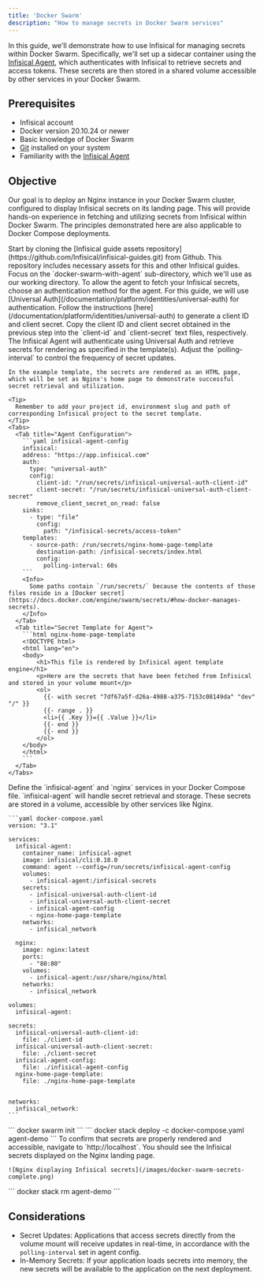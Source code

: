 ```yaml
---
title: 'Docker Swarm'
description: "How to manage secrets in Docker Swarm services"
---
```


In this guide, we'll demonstrate how to use Infisical for managing secrets within Docker Swarm. 
Specifically, we'll set up a sidecar container using the [Infisical Agent](/infisical-agent/overview), which authenticates with Infisical to retrieve secrets and access tokens. 
These secrets are then stored in a shared volume accessible by other services in your Docker Swarm.

## Prerequisites
- Infisical account
- Docker version 20.10.24 or newer
- Basic knowledge of Docker Swarm
- [Git](https://git-scm.com/book/en/v2/Getting-Started-Installing-Git) installed on your system
- Familiarity with the [Infisical Agent](/infisical-agent/overview)

## Objective
Our goal is to deploy an Nginx instance in your Docker Swarm cluster, configured to display Infisical secrets on its landing page. This will provide hands-on experience in fetching and utilizing secrets from Infisical within Docker Swarm. The principles demonstrated here are also applicable to Docker Compose deployments.

<Steps>
  <Step title="Cloning the Guide Assets Repository">
    Start by cloning the [Infisical guide assets repository](https://github.com/Infisical/infisical-guides.git) from Github. This repository includes necessary assets for this and other Infisical guides. Focus on the `docker-swarm-with-agent` sub-directory, which we'll use as our working directory.
  </Step>

  <Step title="Setting Up Authentication with Infisical">
    To allow the agent to fetch your Infisical secrets, choose an authentication method for the agent. For this guide, we will use [Universal Auth](/documentation/platform/identities/universal-auth) for authentication. Follow the instructions [here](/documentation/platform/identities/universal-auth) to generate a client ID and client secret.
  </Step>

  <Step title="Entering Universal Auth Credentials">
    Copy the client ID and client secret obtained in the previous step into the `client-id` and `client-secret` text files, respectively.
  </Step>

  <Step title="Configuring the Infisical Agent">
    The Infisical Agent will authenticate using Universal Auth and retrieve secrets for rendering as specified in the template(s). 
    Adjust the `polling-interval` to control the frequency of secret updates. 

    In the example template, the secrets are rendered as an HTML page, which will be set as Nginx's home page to demonstrate successful secret retrieval and utilization.

    <Tip>
      Remember to add your project id, environment slug and path of corresponding Infisical project to the secret template.
    </Tip>
    <Tabs>
      <Tab title="Agent Configuration">
        ```yaml infisical-agent-config
        infisical:
        address: "https://app.infisical.com"
        auth:
          type: "universal-auth"
          config:
            client-id: "/run/secrets/infisical-universal-auth-client-id"
            client-secret: "/run/secrets/infisical-universal-auth-client-secret"
            remove_client_secret_on_read: false
        sinks:
          - type: "file"
            config:
              path: "/infisical-secrets/access-token"
        templates:
          - source-path: /run/secrets/nginx-home-page-template
            destination-path: /infisical-secrets/index.html
            config:
              polling-interval: 60s
        ```
        <Info>
          Some paths contain `/run/secrets/` because the contents of those files reside in a [Docker secret](https://docs.docker.com/engine/swarm/secrets/#how-docker-manages-secrets).
        </Info>
      </Tab>
      <Tab title="Secret Template for Agent">
        ```html nginx-home-page-template
        <!DOCTYPE html>
        <html lang="en">
        <body>
            <h1>This file is rendered by Infisical agent template engine</h1>
            <p>Here are the secrets that have been fetched from Infisical and stored in your volume mount</p>
            <ol>
              {{- with secret "7df67a5f-d26a-4988-a375-7153c08149da" "dev" "/" }}
              {{- range . }}
              <li>{{ .Key }}={{ .Value }}</li>
              {{- end }}
              {{- end }}
            </ol>
        </body>
        </html>
        ```
      </Tab>
    </Tabs>
  </Step>

  <Step title="Creating the Docker Compose File">
    Define the `infisical-agent` and `nginx` services in your Docker Compose file. `infisical-agent` will handle secret retrieval and storage. These secrets are stored in a volume, accessible by other services like Nginx.

    ```yaml docker-compose.yaml
    version: "3.1"

    services:
      infisical-agent:
        container_name: infisical-agnet
        image: infisical/cli:0.18.0
        command: agent --config=/run/secrets/infisical-agent-config
        volumes:
          - infisical-agent:/infisical-secrets
        secrets:
          - infisical-universal-auth-client-id
          - infisical-universal-auth-client-secret
          - infisical-agent-config
          - nginx-home-page-template
        networks:
          - infisical_network

      nginx:
        image: nginx:latest
        ports:
          - "80:80"
        volumes:
          - infisical-agent:/usr/share/nginx/html
        networks:
          - infisical_network

    volumes:
      infisical-agent: 

    secrets:
      infisical-universal-auth-client-id:
        file: ./client-id
      infisical-universal-auth-client-secret:
        file: ./client-secret
      infisical-agent-config:
        file: ./infisical-agent-config
      nginx-home-page-template:
        file: ./nginx-home-page-template
        

    networks:
      infisical_network:
    ```
  </Step>

  <Step title="Initializing Docker Swarm">
    ```
    docker swarm init
    ```
  </Step>

  <Step title="Deploying the Docker Stack">
    ```
    docker stack deploy -c docker-compose.yaml agent-demo
    ```
  </Step>

  <Step title="Verifying Secret Consumption">
    To confirm that secrets are properly rendered and accessible, navigate to `http://localhost`. You should see the Infisical secrets displayed on the Nginx landing page.

    ![Nginx displaying Infisical secrets](/images/docker-swarm-secrets-complete.png)
  </Step>

  <Step title="Clean up">
    ```
    docker stack rm agent-demo
    ```
  </Step>
</Steps>

## Considerations
- Secret Updates: Applications that access secrets directly from the volume mount will receive updates in real-time, in accordance with the `polling-interval` set in agent config.
- In-Memory Secrets: If your application loads secrets into memory, the new secrets will be available to the application on the next deployment.
